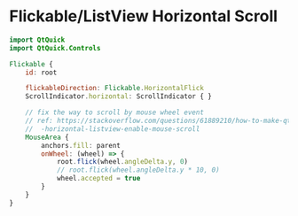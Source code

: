 # Flickable/ListView Horizontal Scroll

```qml
import QtQuick
import QtQuick.Controls

Flickable {
    id: root

    flickableDirection: Flickable.HorizontalFlick
    ScrollIndicator.horizontal: ScrollIndicator { }

    // fix the way to scroll by mouse wheel event
    // ref: https://stackoverflow.com/questions/61889210/how-to-make-qt5-qml
    //  -horizontal-listview-enable-mouse-scroll
    MouseArea {
        anchors.fill: parent
        onWheel: (wheel) => {
            root.flick(wheel.angleDelta.y, 0)
            // root.flick(wheel.angleDelta.y * 10, 0)
            wheel.accepted = true
        }
    }
}
```
